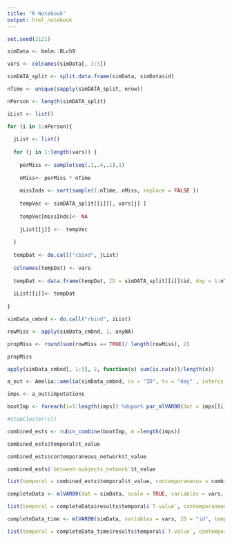 ```yaml
---
title: "R Notebook"
output: html_notebook
---
```




```r

set.seed(2121)

simData <- bmlm::BLch9

vars <- colnames(simData[, 3:5])

simDATA_split <- split.data.frame(simData, simData$id)

nTime <- unique(sapply(simDATA_split, nrow))

nPerson <- length(simDATA_split)

iList <- list()

for (i in 1:nPerson){
  
  jList <- list()
  
  for (j in 1:length(vars)) {
    
    perMiss <- sample(seq(.1,.4,.1),1)
    
    nMiss<- perMiss * nTime
    
    missInds <- sort(sample(1:nTime, nMiss, replace = FALSE ))
    
    tempVec <- simDATA_split[[i]][, vars[j] ] 
    
    tempVec[missInds]<- NA
    
    jList[[j]] <-  tempVec
    
  }
  
  tempDat <- do.call("cbind", jList)
  
  colnames(tempDat) <- vars
  
  tempDat <- data.frame(tempDat, ID = simDATA_split[[i]]$id, day = 1:nTime )
  
  iList[[i]]<- tempDat
  
}

simData_cmbnd <- do.call("rbind", iList)
```

```r
rowMiss <- apply(simData_cmbnd, 1, anyNA)

propMiss <- round(sum(rowMiss == TRUE)/ length(rowMiss), 2)

propMiss

apply(simData_cmbnd[, 1:3], 2, function(x) sum(is.na(x))/length(x))


```



```r

a_out <- Amelia::amelia(simData_cmbnd, cs = "ID", ts = "day" , intercs = TRUE , m = 10)

imps <- a_out$imputations

```

```r

bootImp <- foreach(i=1:length(imps)) %dopar% par_mlVAR00(dat = imps[[i]], scale = TRUE, variables = vars, ID = "ID", rfStructure = c("correlated", "correlated"), timeArgs = list(NULL, NULL, FALSE))

#stopCluster(cl)

```


```r

combined_ests <- rubin_combine(bootImp, m =length(imps))

combined_ests$temporal$t_value

combined_ests$contemporaneous_network$t_value

combined_ests$`between-subjects_network`$t_value

list(temporal = combined_ests$temporal$t_value, contemporaneous = combined_ests$contemporaneous_network$t_value, betweenSubjects = combined_ests$`between-subjects_network`$t_value)

```

```r
completeData <- mlVAR00(dat = simData, scale = TRUE, variables = vars, ID = "id", temporal = "correlated", contemporaneous = "correlated")

list(temporal = completeData$results$temporal$`T-value`, contemporaneous = completeData$results$contemporaneous$`T-value`, betweenSubjects = completeData$results$`between-subjects`$`T-value`)

```



```r
completeData_time <- mlVAR00(simData, variables = vars, ID = "id", temporal = "correlated", contemporaneous = "correlated" , scale = TRUE, timeVar = "time", timePoly = 0, timeRandom = TRUE )

list(temporal = completeData_time$results$temporal$`T-value`, contemporaneous = completeData_time$results$contemporaneous$`T-value`, betweenSubjects = completeData_time$results$`between-subjects`$`T-value`)


```

